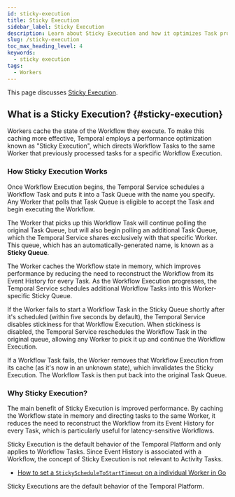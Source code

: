 ```yaml
---
id: sticky-execution
title: Sticky Execution
sidebar_label: Sticky Execution
description: Learn about Sticky Execution and how it optimizes Task processing in Temporal by caching Workflow state locally.
slug: /sticky-execution
toc_max_heading_level: 4
keywords:
  - sticky execution
tags:
  - Workers
---
```


This page discusses [Sticky Execution](#sticky-execution).

## What is a Sticky Execution? {#sticky-execution}

Workers cache the state of the Workflow they execute.
To make this caching more effective, Temporal employs a performance optimization known as "Sticky Execution", which directs Workflow Tasks to the same Worker that previously processed tasks for a specific Workflow Execution.

### How Sticky Execution Works

Once Workflow Execution begins, the Temporal Service schedules a Workflow Task and puts it into a Task Queue with the name you specify.
Any Worker that polls that Task Queue is eligible to accept the Task and begin executing the Workflow.

The Worker that picks up this Workflow Task will continue polling the original Task Queue, but will also begin polling an additional Task Queue, which the Temporal Service shares exclusively with that specific Worker.
This queue, which has an automatically-generated name, is known as a **Sticky Queue**.

The Worker caches the Workflow state in memory, which improves performance by reducing the need to reconstruct the Workflow from its Event History for every Task.
As the Workflow Execution progresses, the Temporal Service schedules additional Workflow Tasks into this Worker-specific Sticky Queue.

If the Worker fails to start a Workflow Task in the Sticky Queue shortly after it's scheduled (within five seconds by default), the Temporal Service disables stickiness for that Workflow Execution.
When stickiness is disabled, the Temporal Service reschedules the Workflow Task in the original queue, allowing any Worker to pick it up and continue the Workflow Execution.

If a Workflow Task fails, the Worker removes that Workflow Execution from its cache (as it's now in an unknown state), which invalidates the Sticky Execution.
The Workflow Task is then put back into the original Task Queue.

### Why Sticky Execution?

The main benefit of Sticky Execution is improved performance.
By caching the Workflow state in memory and directing tasks to the same Worker, it reduces the need to reconstruct the Workflow from its Event History for every Task, which is particularly useful for latency-sensitive Workflows.

Sticky Execution is the default behavior of the Temporal Platform and only applies to Workflow Tasks.
Since Event History is associated with a Workflow, the concept of Sticky Execution is not relevant to Activity Tasks.

- [How to set a `StickyScheduleToStartTimeout` on a individual Worker in Go](/develop/go/core-application#stickyscheduletostarttimeout)

Sticky Executions are the default behavior of the Temporal Platform.
